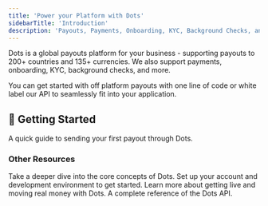 ```yaml
---
title: 'Power your Platform with Dots'
sidebarTitle: 'Introduction'
description: 'Payouts, Payments, Onboarding, KYC, Background Checks, and more - all in one integration.'
---
```


Dots is a global payouts platform for your business - supporting payouts to 200+ countries and 135+ currencies. We also support payments, onboarding, KYC, background checks, and more.

You can get started with off platform payouts with one line of code or white label our API to seamlessly fit into your application.

## 💸 Getting Started

<Card title='Your First Payout' icon='link' href='/guides/your-first-payout'>
  A quick guide to sending your first payout through Dots.
</Card>

### Other Resources

<CardGroup cols={2}>
  <Card
    title='Core Concepts'
    icon='square-1'
    color='#0285c7'
    href='/overview/core-concepts'
  >
    Take a deeper dive into the core concepts of Dots.
  </Card>
  <Card
    title='Environment Setup'
    icon='square-2'
    color='#ea5a0c'
    href='/overview/environments'
  >
    Set up your account and development environment to get started.
  </Card>
  <Card
    title='Production Access'
    icon='square-3'
    color='#16a34a'
    href='/overview/environments#production-environment'
  >
    Learn more about getting live and moving real money with Dots.
  </Card>
  <Card
    title='API Referance'
    icon='square-4'
    color='#dc2626'
    href='/api-reference/v2/introduction'
  >
    A complete reference of the Dots API.
  </Card>
</CardGroup>

